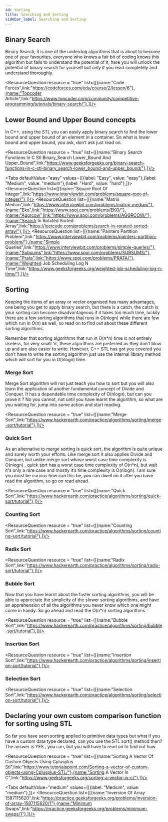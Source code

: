 ```yaml
---
id: sorting
title: Searching and Sorting
sidebar_label: Searching and Sorting
---
```



## Binary Search
Binary Search, it is one of the underdog algorithms that is about to become one of your favourites, everyone who knows a fair bit of coding knows this algorithm but fails to understand the potential of it, here you will unlock the potential of binary search for yourself but only if you read completely and understand thoroughly.

<TipsCaution tip = "false" content= "Go through the step1 to step5 of binary search lessons of the codeforces article to learn in depth about the use cases of binary search outside of the box. The main theorem in the topcoder article is a gem, read it and own it." />

<ResourceQuestion resource = "true" list={[{name:"Code Forces",link:"https://codeforces.com/edu/course/2/lesson/6"},{name:"Topcoder Article",link:"https://www.topcoder.com/community/competitive-programming/tutorials/binary-search/"},]}/>

<TipsCaution tip = "true" content= "Learn to identify the pattern of questions and scenarios where a particular algorithm or data structure can be applied, in this case binary search. Many of the binary search questions at first look like a DP question, but if you look closer and if you have read and understood the main theorem, you won’t have a hard time discovering that BS can be applied instead of wasting time on DP. The same goes for other data structures and algorithms." />



## Lower Bound and Upper Bound concepts
In C++, using the STL you can easily apply binary search to find the lower bound and upper bound of an element in a container. So what is lower bound and upper bound, you ask, don’t ask just read on.


<ResourceQuestion resource = "true" list={[{name:"Binary Search Functions In C Stl Binary_Search Lower_Bound And Upper_Bound",link:"https://www.geeksforgeeks.org/binary-search-functions-in-c-stl-binary_search-lower_bound-and-upper_bound/"},]}/>


<Tabs
	defaultValue="easy"
	values={[{label: "Easy", value: "easy"},{label: "Medium", value: "medium"},{label: "Hard", value: "hard"},]}>
	<TabItem value="easy">
		<ResourceQuestion  list={[{name:"Square Root Of Integer",link:"https://www.interviewbit.com/problems/square-root-of-integer/"},]}/>
	</TabItem>
	<TabItem value="medium">
		<ResourceQuestion  list={[{name:"Matrix Median",link:"https://www.interviewbit.com/problems/matrix-median/"},{name:"Eko",link:"https://www.spoj.com/problems/EKO/"},{name:"Aggrcow",link:"https://www.spoj.com/problems/AGGRCOW/"},{name:"Search In Rotated Sorted Array",link:"https://leetcode.com/problems/search-in-rotated-sorted-array/"},]}/>
	</TabItem>
	<TabItem value="hard">
		<ResourceQuestion  list={[{name:"Painters Partition Problem",link:"https://www.interviewbit.com/problems/painters-partition-problem/"},{name:"Simple Queries",link:"https://www.interviewbit.com/problems/simple-queries/"},{name:"Subsums",link:"https://www.spoj.com/problems/SUBSUMS/"},{name:"Prata",link:"https://www.spoj.com/problems/PRATA/"},{name:"Weighted Job Scheduling Log N Time",link:"https://www.geeksforgeeks.org/weighted-job-scheduling-log-n-time/"},]}/>
	</TabItem>
</Tabs>


## Sorting
Keeping the items of an array or vector organised has many advantages, one being you get to apply binary search, but there is a catch, the catch is your sorting can become disadvantageous if it takes too much time, luckily there are a few sorting algorithms that runs in O(nlogn) while there are few which run in O(n) as well, so read on to find out about these different sorting algorithms.

Remember that sorting algorithms that run in O(n*n) time is not entirely useless, for very small ‘n’, these algorithms are preferred as they don’t  blow up and are also easier to write. However, C++ STL has got you covered you don’t have to write the sorting algorithm just use the internal library method which will sort for you in O(nlogn) time.


### Merge Sort
Merge Sort algorithm will not just teach you how to sort but you will also learn the application of another fundamental concept of Divide and Conquer. It has a dependable time complexity of O(nlogn), but can you prove it ? No you cannot, not until you have learnt the algorithm, so what are you waiting for, jump into some  action and start reading.


<ResourceQuestion resource = "true" list={[{name:"Merge Sort",link:"https://www.hackerearth.com/practice/algorithms/sorting/merge-sort/tutorial"},]}/>



### Quick Sort
As an alternative to merge sorting is quick sort, the algorithm is quite unique and surely worth your efforts. Like merge sort it also applies Divide and Conquer, but unlike merge sort whose worst case time complexity is O(nlogn) , quick sort has a worst case time complexity of  O(n*n), but wait it's only a rare case and mostly it’s time complexity is O(nlogn). I am sure you must be curious how can this be, you can dwell on it after you have read the algorithm, so go on read ahead.


<ResourceQuestion resource = "true" list={[{name:"Quick Sort",link:"https://www.hackerearth.com/practice/algorithms/sorting/quick-sort/tutorial"},]}/>



### Counting Sort

<ResourceQuestion resource = "true" list={[{name:"Counting Sort",link:"https://www.hackerearth.com/practice/algorithms/sorting/counting-sort/tutorial"},]}/>


### Radix Sort

<ResourceQuestion resource = "true" list={[{name:"Radix Sort",link:"https://www.hackerearth.com/practice/algorithms/sorting/radix-sort/tutorial"},]}/>



### Bubble Sort
Now that you have learnt about the faster sorting algorithms, you will be able to appreciate the simplicity of the slower sorting algorithms, and have an apprehension of all the algorithms you never know which one might come in handy. So go ahead and read the O(n*n) sorting algorithms


<ResourceQuestion resource = "true" list={[{name:"Bubble Sort",link:"https://www.hackerearth.com/practice/algorithms/sorting/bubble-sort/tutorial"},]}/>



### Insertion Sort

<ResourceQuestion resource = "true" list={[{name:"Insertion Sort",link:"https://www.hackerearth.com/practice/algorithms/sorting/insertion-sort/tutorial"},]}/>



### Selection Sort

<ResourceQuestion resource = "true" list={[{name:"Selection Sort",link:"https://www.hackerearth.com/practice/algorithms/sorting/selection-sort/tutorial"},]}/>



## Declaring your own custom comparison function for sorting using STL
So far you have seen sorting applied to primitive data types but what if you have a custom data type declared, can you use the STL sort() method then? The answer is YES , you can, but you will have to read on to find out how.


<ResourceQuestion resource = "true" list={[{name:"Sorting A Vector Of Custom Objects Using Cplusplus Stl",link:"https://www.tutorialspoint.com/Sorting-a-vector-of-custom-objects-using-Cplusplus-STL/"},{name:"Sorting A Vector In C",link:"https://www.geeksforgeeks.org/sorting-a-vector-in-c/"},]}/>

<Tabs
	defaultValue="medium"
	values={[{label: "Medium", value: "medium"},]}>
	<TabItem value="medium">
		<ResourceQuestion  list={[{name:"Inversion Of Array 1587115620",link:"https://practice.geeksforgeeks.org/problems/inversion-of-array-1587115620/1"},{name:"Minimum Swaps",link:"https://practice.geeksforgeeks.org/problems/minimum-swaps/1"},]}/>
	</TabItem>
	
</Tabs>

